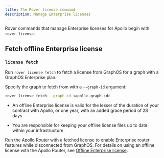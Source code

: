 ```yaml
---
title: The Rover license command
description: Manage Enterprise licenses 
---
```


Rover commands that manage Enterprise licenses for Apollo begin with `rover license`.

## Fetch offline Enterprise license 

### `license fetch`

Run `rover license fetch` to fetch a license from GraphOS for a graph with a GraphOS Enterprise plan.

Specify the graph to fetch from with a `--graph-id` argument: 

```bash
rover license fetch --graph-id <apollo-graph-id>
```

<Note>

* An offline Enterprise license is valid for the lesser of the duration of your contract with Apollo, or one year, with an added grace period of 28 days. 

* You are responsible for keeping your offline license files up to date within your infrastructure.

</Note>

Run the Apollo Router with a fetched license to enable Enterprise router features while disconnected from GraphOS. For details on using an offline license with the Apollo Router, see [Offline Enterprise license](/router/enterprise-features/#offline-enterprise-license).
